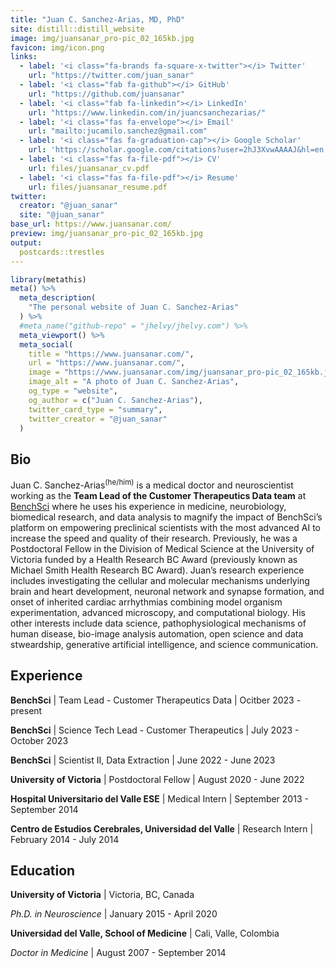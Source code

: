 ```yaml
---
title: "Juan C. Sanchez-Arias, MD, PhD"
site: distill::distill_website
image: img/juansanar_pro-pic_02_165kb.jpg
favicon: img/icon.png 
links:
  - label: '<i class="fa-brands fa-square-x-twitter"></i> Twitter'
    url: "https://twitter.com/juan_sanar"
  - label: '<i class="fab fa-github"></i> GitHub'
    url: "https://github.com/juansanar"
  - label: '<i class="fab fa-linkedin"></i> LinkedIn'
    url: "https://www.linkedin.com/in/juancsanchezarias/"
  - label: '<i class="fas fa-envelope"></i> Email'
    url: "mailto:jucamilo.sanchez@gmail.com"
  - label: '<i class="fas fa-graduation-cap"></i> Google Scholar'
    url: 'https://scholar.google.com/citations?user=2hJ3XvwAAAAJ&hl=en'
  - label: '<i class="fas fa-file-pdf"></i> CV'
    url: files/juansanar_cv.pdf
  - label: '<i class="fas fa-file-pdf"></i> Resume'
    url: files/juansanar_resume.pdf
twitter:
  creator: "@juan_sanar"
  site: "@juan_sanar"
base_url: https://www.juansanar.com/
preview: img/juansanar_pro-pic_02_165kb.jpg
output:
  postcards::trestles
---
```


```r
library(metathis)
meta() %>%
  meta_description(
    "The personal website of Juan C. Sanchez-Arias"
  ) %>%
  #meta_name("github-repo" = "jhelvy/jhelvy.com") %>%
  meta_viewport() %>%
  meta_social(
    title = "https://www.juansanar.com/",
    url = "https://www.juansanar.com/",
    image = "https://www.juansanar.com/img/juansanar_pro-pic_02_165kb.jpg",
    image_alt = "A photo of Juan C. Sanchez-Arias",
    og_type = "website",
    og_author = c("Juan C. Sanchez-Arias"),
    twitter_card_type = "summary",
    twitter_creator = "@juan_sanar"
  )
```
 
## Bio

Juan C. Sanchez-Arias<sup>(he/him)</sup> is a medical doctor and neuroscientist working as the **Team Lead of the Customer Therapeutics Data team** at [BenchSci](https://www.benchsci.com/) where he uses his experience in medicine, neurobiology, biomedical research, and data analysis to magnify the impact of BenchSci's platform on empowering preclinical scientists with the most advanced AI to increase the speed and quality of their research. Previously, he was a Postdoctoral Fellow in the Division of Medical Science at the University of Victoria funded by a Health Research BC Award (previously known as Michael Smith Health Research BC Award). Juan's research experience includes investigating the cellular and molecular mechanisms underlying brain and heart development, neuronal network and synapse formation, and onset of inherited cardiac arrhythmias combining model organism experimentation, advanced microscopy, and computational biology. His other interests include data science, pathophysiological mechanisms of human disease, bio-image analysis automation, open science and data stweardship, generative artificial intelligence, and science communication.

## Experience

**BenchSci** | Team Lead - Customer Therapeutics Data | Ocitber 2023 - present

**BenchSci** | Science Tech Lead - Customer Therapeutics | July 2023 - October 2023

**BenchSci** | Scientist II, Data Extraction | June 2022 - June 2023

**University of Victoria** | Postdoctoral Fellow | August 2020 - June 2022

**Hospital Universitario del Valle ESE** | Medical Intern | September 2013 - September 2014

**Centro de Estudios Cerebrales, Universidad del Valle** | Research Intern | February 2014 - July 2014

## Education

**University of Victoria** | Victoria, BC, Canada

*Ph.D. in Neuroscience* | January 2015 - April 2020

**Universidad del Valle, School of Medicine** | Cali, Valle, Colombia

*Doctor in Medicine* | August 2007 - September 2014


